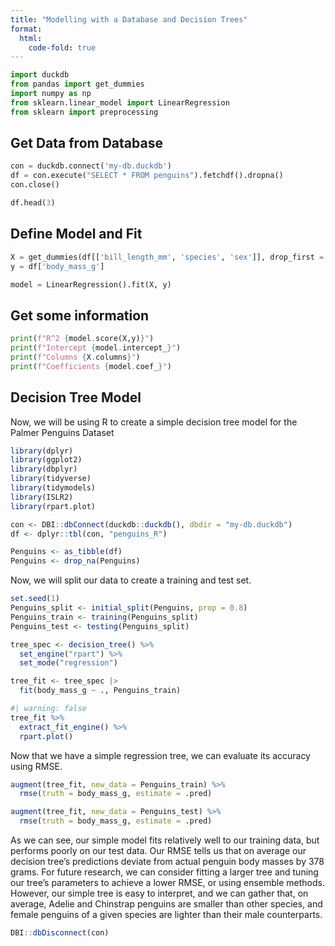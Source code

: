 ```yaml
---
title: "Modelling with a Database and Decision Trees"
format:
  html:
    code-fold: true
---
```


```python
import duckdb
from pandas import get_dummies
import numpy as np
from sklearn.linear_model import LinearRegression
from sklearn import preprocessing
```

## Get Data from Database

```python
con = duckdb.connect('my-db.duckdb')
df = con.execute("SELECT * FROM penguins").fetchdf().dropna()
con.close()

df.head(3)
```

## Define Model and Fit

```python
X = get_dummies(df[['bill_length_mm', 'species', 'sex']], drop_first = True)
y = df['body_mass_g']

model = LinearRegression().fit(X, y)
```

## Get some information

```python
print(f"R^2 {model.score(X,y)}")
print(f"Intercept {model.intercept_}")
print(f"Columns {X.columns}")
print(f"Coefficients {model.coef_}")
```

## Decision Tree Model

Now, we will be using R to create a simple decision tree model for the Palmer Penguins Dataset

```r
library(dplyr)
library(ggplot2)
library(dbplyr)
library(tidyverse)
library(tidymodels)
library(ISLR2)
library(rpart.plot)

con <- DBI::dbConnect(duckdb::duckdb(), dbdir = "my-db.duckdb")
df <- dplyr::tbl(con, "penguins_R")
```

```r
Penguins <- as_tibble(df)
Penguins <- drop_na(Penguins)
```

Now, we will split our data to create a training and test set.

```r
set.seed(1)
Penguins_split <- initial_split(Penguins, prop = 0.8)
Penguins_train <- training(Penguins_split)
Penguins_test <- testing(Penguins_split)
```

```r
tree_spec <- decision_tree() %>%   
  set_engine("rpart") %>%
  set_mode("regression")
```

```r
tree_fit <- tree_spec |>
  fit(body_mass_g ~ ., Penguins_train)
```

```r
#| warning: false 
tree_fit %>%
  extract_fit_engine() %>%
  rpart.plot()
```

Now that we have a simple regression tree, we can evaluate its accuracy using RMSE.

```r
augment(tree_fit, new_data = Penguins_train) %>%   
  rmse(truth = body_mass_g, estimate = .pred)
```

```r
augment(tree_fit, new_data = Penguins_test) %>%   
  rmse(truth = body_mass_g, estimate = .pred)
```

As we can see, our simple model fits relatively well to our training data, but performs poorly on our test data. Our RMSE tells us that on average our decision tree's predictions deviate from actual penguin body masses by 378 grams. For future research, we can consider fitting a larger tree and tuning our tree's parameters to achieve a lower RMSE, or using ensemble methods. However, our simple tree is easy to interpret, and we can gather that, on average, Adelie and Chinstrap penguins are smaller than other species, and female penguins of a given species are lighter than their male counterparts.

```r
DBI::dbDisconnect(con)
```
